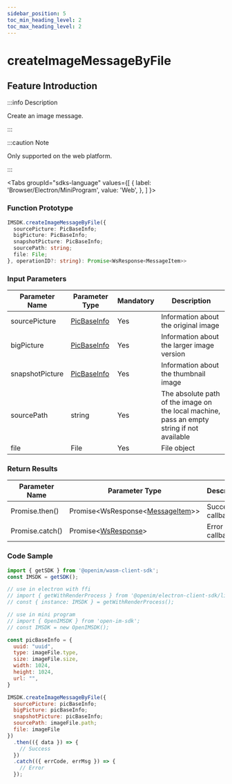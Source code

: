 ```yaml
---
sidebar_position: 5
toc_min_heading_level: 2
toc_max_heading_level: 2
---
```


# createImageMessageByFile

## Feature Introduction

:::info Description

Create an image message.

:::

:::caution Note

Only supported on the web platform.

:::

<Tabs
groupId="sdks-language"
values={[
{ label: 'Browser/Electron/MiniProgram', value: 'Web', },
]
}>

<TabItem value="Web">

### Function Prototype

```ts showLineNumbers
IMSDK.createImageMessageByFile({
  sourcePicture: PicBaseInfo;
  bigPicture: PicBaseInfo;
  snapshotPicture: PicBaseInfo;
  sourcePath: string;
  file: File;
}, operationID?: string): Promise<WsResponse<MessageItem>>
```

### Input Parameters

| Parameter Name   | Parameter Type                                         | Mandatory | Description                                          |
| ---------------- | ------------------------------------------------------ | --------- | ---------------------------------------------------- |
| sourcePicture    | [PicBaseInfo](/class/message/pictureInfo.mdx) | Yes       | Information about the original image                 |
| bigPicture       | [PicBaseInfo](/class/message/pictureInfo.mdx) | Yes       | Information about the larger image version           |
| snapshotPicture  | [PicBaseInfo](/class/message/pictureInfo.mdx) | Yes       | Information about the thumbnail image                |
| sourcePath       | string                                                 | Yes       | The absolute path of the image on the local machine, pass an empty string if not available |
| file             | File                                                   | Yes       | File object                                          |

### Return Results

| Parameter Name   | Parameter Type                                         | Description   |
| ---------------- | ------------------------------------------------------ | ------------- |
| Promise.then()   | Promise<WsResponse<[MessageItem](/class/message/messageInfo.mdx)>\> | Success callback |
| Promise.catch()  | Promise<[WsResponse](/class/response.mdx)\>                         | Error callback   |

### Code Sample

```js showLineNumbers
import { getSDK } from '@openim/wasm-client-sdk';
const IMSDK = getSDK();

// use in electron with ffi
// import { getWithRenderProcess } from '@openim/electron-client-sdk/lib/render';
// const { instance: IMSDK } = getWithRenderProcess();

// use in mini program
// import { OpenIMSDK } from 'open-im-sdk';
// const IMSDK = new OpenIMSDK();

const picBaseInfo = {
  uuid: "uuid",
  type: imageFile.type,
  size: imageFile.size,
  width: 1024,
  height: 1024,
  url: "",
}

IMSDK.createImageMessageByFile({
  sourcePicture: picBaseInfo;
  bigPicture: picBaseInfo;
  snapshotPicture: picBaseInfo;
  sourcePath: imageFile.path;
  file: imageFile
})
  .then(({ data }) => {
    // Success
  })
  .catch(({ errCode, errMsg }) => {
    // Error
  });
```

</TabItem>

</Tabs>